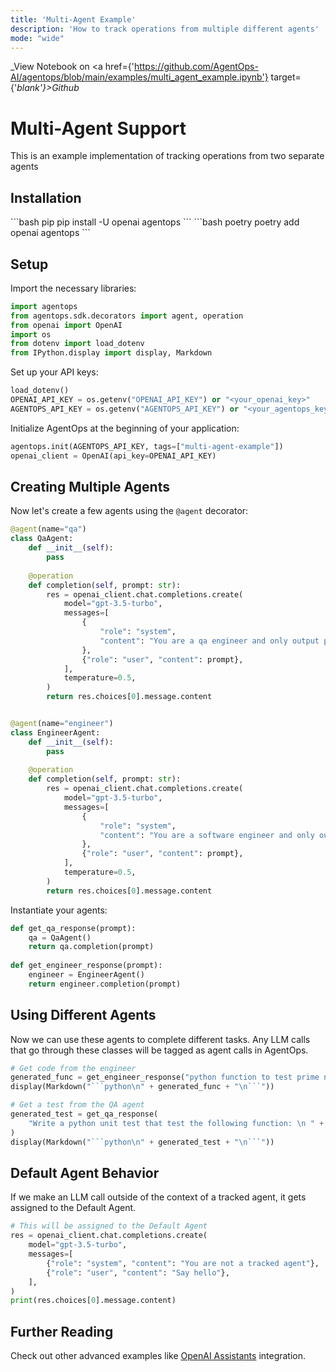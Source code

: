 ```yaml
---
title: 'Multi-Agent Example'
description: 'How to track operations from multiple different agents'
mode: "wide"
---
```

_View Notebook on <a href={'https://github.com/AgentOps-AI/agentops/blob/main/examples/multi_agent_example.ipynb'} target={'_blank'}>Github</a>_

# Multi-Agent Support
This is an example implementation of tracking operations from two separate agents

## Installation

<CodeGroup>
  ```bash pip
  pip install -U openai agentops
  ```
  ```bash poetry
  poetry add openai agentops
  ```
</CodeGroup>

## Setup

Import the necessary libraries:

```python
import agentops
from agentops.sdk.decorators import agent, operation
from openai import OpenAI
import os
from dotenv import load_dotenv
from IPython.display import display, Markdown
```

Set up your API keys:

```python
load_dotenv()
OPENAI_API_KEY = os.getenv("OPENAI_API_KEY") or "<your_openai_key>"
AGENTOPS_API_KEY = os.getenv("AGENTOPS_API_KEY") or "<your_agentops_key>"
```

Initialize AgentOps at the beginning of your application:

```python
agentops.init(AGENTOPS_API_KEY, tags=["multi-agent-example"])
openai_client = OpenAI(api_key=OPENAI_API_KEY)
```

## Creating Multiple Agents

Now let's create a few agents using the `@agent` decorator:

```python
@agent(name="qa")
class QaAgent:
    def __init__(self):
        pass
        
    @operation
    def completion(self, prompt: str):
        res = openai_client.chat.completions.create(
            model="gpt-3.5-turbo",
            messages=[
                {
                    "role": "system",
                    "content": "You are a qa engineer and only output python code, no markdown tags.",
                },
                {"role": "user", "content": prompt},
            ],
            temperature=0.5,
        )
        return res.choices[0].message.content


@agent(name="engineer")
class EngineerAgent:
    def __init__(self):
        pass
        
    @operation
    def completion(self, prompt: str):
        res = openai_client.chat.completions.create(
            model="gpt-3.5-turbo",
            messages=[
                {
                    "role": "system",
                    "content": "You are a software engineer and only output python code, no markdown tags.",
                },
                {"role": "user", "content": prompt},
            ],
            temperature=0.5,
        )
        return res.choices[0].message.content
```

Instantiate your agents:

```python
def get_qa_response(prompt):
    qa = QaAgent()
    return qa.completion(prompt)
    
def get_engineer_response(prompt):
    engineer = EngineerAgent()
    return engineer.completion(prompt)
```

## Using Different Agents

Now we can use these agents to complete different tasks. Any LLM calls that go through these classes will be tagged as agent calls in AgentOps.

```python
# Get code from the engineer
generated_func = get_engineer_response("python function to test prime number")
display(Markdown("```python\n" + generated_func + "\n```"))

# Get a test from the QA agent
generated_test = get_qa_response(
    "Write a python unit test that test the following function: \n " + generated_func
)
display(Markdown("```python\n" + generated_test + "\n```"))
```

## Default Agent Behavior

If we make an LLM call outside of the context of a tracked agent, it gets assigned to the Default Agent.

```python
# This will be assigned to the Default Agent
res = openai_client.chat.completions.create(
    model="gpt-3.5-turbo",
    messages=[
        {"role": "system", "content": "You are not a tracked agent"},
        {"role": "user", "content": "Say hello"},
    ],
)
print(res.choices[0].message.content)
```

## Further Reading

Check out other advanced examples like [OpenAI Assistants](/v2/examples/openai_assistants) integration.

<script type="module" src="/scripts/github_stars.js"></script>
<script type="module" src="/scripts/scroll-img-fadein-animation.js"></script>
<script type="module" src="/scripts/button_heartbeat_animation.js"></script> 